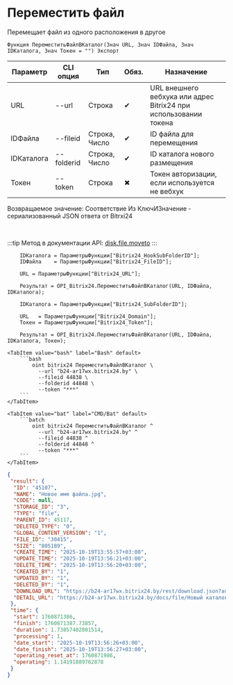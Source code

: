 ﻿---
sidebar_position: 9
description: Переместить файл и другие функции для работы с Bitrix24 в Открытом пакете интеграций - бесплатной open-source библиотеке интеграций для 1С:Предприятие 8, OneScript и CLI
keywords: [1C, 1С, 1С:Предприятие, 1С:Предприятие 8.3, API, Интеграция, Сервисы, Обмен, OneScript, CLI, Bitrix24]
---


# Переместить файл
 Перемещает файл из одного расположения в другое



`Функция ПереместитьФайлВКаталог(Знач URL, Знач IDФайла, Знач IDКаталога, Знач Токен = "") Экспорт`

  | Параметр | CLI опция | Тип | Обяз. | Назначение |
  |-|-|-|-|-|
  | URL | --url | Строка | &#x2714; | URL внешнего вебхука или адрес Bitrix24 при использовании токена |
  | IDФайла | --fileid | Строка, Число | &#x2714; | ID файла для перемещения |
  | IDКаталога | --folderid | Строка, Число | &#x2714; | ID каталога нового размещения |
  | Токен | --token | Строка | &#x2716; | Токен авторизации, если используется не вебхук |

  
  Возвращаемое значение:   Соответствие Из КлючИЗначение - сериализованный JSON ответа от Bitrxi24

<br/>

:::tip
Метод в документации API: [disk.file.moveto](https://dev.1c-bitrix.ru/rest_help/disk/file/disk_file_moveto.php)
:::
<br/>


```bsl title="Пример использования для 1С:Предприятие/OneScript"
    IDКаталога = ПараметрыФункции["Bitrix24_HookSubFolderID"];
    IDФайла    = ПараметрыФункции["Bitrix24_FileID"];

    URL = ПараметрыФункции["Bitrix24_URL"];

    Результат = OPI_Bitrix24.ПереместитьФайлВКаталог(URL, IDФайла, IDКаталога);

    IDКаталога = ПараметрыФункции["Bitrix24_SubFolderID"];

    URL   = ПараметрыФункции["Bitrix24_Domain"];
    Токен = ПараметрыФункции["Bitrix24_Token"];

    Результат = OPI_Bitrix24.ПереместитьФайлВКаталог(URL, IDФайла, IDКаталога, Токен);
```
    

 <Tabs>
  
    <TabItem value="bash" label="Bash" default>
        ```bash
            oint bitrix24 ПереместитьФайлВКаталог \
              --url "b24-ar17wx.bitrix24.by" \
              --fileid 44838 \
              --folderid 44848 \
              --token "***"
        ```
    </TabItem>
  
    <TabItem value="bat" label="CMD/Bat" default>
        ```batch
            oint bitrix24 ПереместитьФайлВКаталог ^
              --url "b24-ar17wx.bitrix24.by" ^
              --fileid 44838 ^
              --folderid 44848 ^
              --token "***"
        ```
    </TabItem>
</Tabs>


```json title="Результат"
{
 "result": {
  "ID": "45107",
  "NAME": "Новое имя файла.jpg",
  "CODE": null,
  "STORAGE_ID": "3",
  "TYPE": "file",
  "PARENT_ID": 45117,
  "DELETED_TYPE": "0",
  "GLOBAL_CONTENT_VERSION": "1",
  "FILE_ID": "30415",
  "SIZE": "805189",
  "CREATE_TIME": "2025-10-19T13:55:57+03:00",
  "UPDATE_TIME": "2025-10-19T13:56:21+03:00",
  "DELETE_TIME": "2025-10-19T13:56:20+03:00",
  "CREATED_BY": "1",
  "UPDATED_BY": "1",
  "DELETED_BY": "1",
  "DOWNLOAD_URL": "https://b24-ar17wx.bitrix24.by/rest/download.json?auth=85d1f468006e9f06006b12e4000000010000078e149021a7078c5faf7648be19566b72&token=disk%7CaWQ9NDUxMDcmXz1xNzBBZTdRYktxZmRQemNteDBhZlRqbzRONVBZQklkZw%3D%3D%7CImRvd25sb2FkfGRpc2t8YVdROU5EVXhNRGNtWHoxeE56QkJaVGRSWWt0eFptUlFlbU50ZURCaFpsUnFielJPTlZCWlFrbGtadz09fDg1ZDFmNDY4MDA2ZTlmMDYwMDZiMTJlNDAwMDAwMDAxMDAwMDA3OGUxNDkwMjFhNzA3OGM1ZmFmNzY0OGJlMTk1NjZiNzIi.Pe99vb9FYgZi%2FcvuL6intGx0qP4OP%2BNuvK1CWllegYk%3D",
  "DETAIL_URL": "https://b24-ar17wx.bitrix24.by/docs/file/Новый каталог/Новый подкаталог/Новое имя файла.jpg"
 },
 "time": {
  "start": 1760871386,
  "finish": 1760871387.73857,
  "duration": 1.73857402801514,
  "processing": 1,
  "date_start": "2025-10-19T13:56:26+03:00",
  "date_finish": "2025-10-19T13:56:27+03:00",
  "operating_reset_at": 1760871986,
  "operating": 1.14191889762878
 }
}
```
